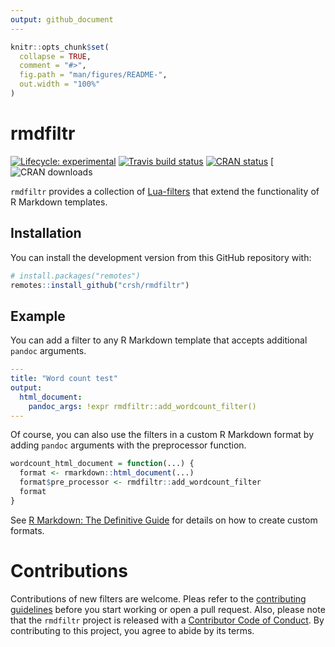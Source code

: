 ```yaml
---
output: github_document
---
```


<!-- README.md is generated from README.Rmd. Please edit that file -->

```r
knitr::opts_chunk$set(
  collapse = TRUE,
  comment = "#>",
  fig.path = "man/figures/README-",
  out.width = "100%"
)
```

# rmdfiltr

<!-- badges: start -->
  [![Lifecycle: experimental](https://img.shields.io/badge/lifecycle-experimental-orange.svg)](https://www.tidyverse.org/lifecycle/#experimental)
  [![Travis build status](https://travis-ci.org/crsh/rmdfiltr.svg?branch=master)](https://travis-ci.org/crsh/rmdfiltr)
  [![CRAN status](https://www.r-pkg.org/badges/version/rmdfiltr)](https://cran.r-project.org/package=rmdfiltr)
  [![CRAN downloads](https://cranlogs.r-pkg.org/badges/last-month/rmdfiltr)
 <!-- badges: end -->

`rmdfiltr` provides a collection of [Lua-filters](https://pandoc.org/lua-filters.html) that extend the functionality
  of R Markdown templates.

## Installation

<!--
You can install the released version of rmdfiltr from [CRAN](https://CRAN.R-project.org) with:

``` r
install.packages("rmdfiltr")
```
-->

You can install the development version from this GitHub repository with:

``` r
# install.packages("remotes")
remotes::install_github("crsh/rmdfiltr")
```


## Example

You can add a filter to any R Markdown template that accepts additional `pandoc` arguments.

``` yaml
---
title: "Word count test"
output:
  html_document:
    pandoc_args: !expr rmdfiltr::add_wordcount_filter()
---
```

Of course, you can also use the filters in a custom R Markdown format by adding `pandoc` arguments with the preprocessor function.

``` r
wordcount_html_document = function(...) {
  format <- rmarkdown::html_document(...)
  format$pre_processor <- rmdfiltr::add_wordcount_filter
  format
}
```

See [R Markdown: The Definitive Guide](https://bookdown.org/yihui/rmarkdown/new-formats.html) for details on how to create custom formats.


# Contributions

Contributions of new filters are welcome.
Pleas refer to the [contributing guidelines](https://github.com/crsh/rmdfiltr/blob/master/.github/CONTRIBUTING.md) before you start working or open a pull request.
Also, please note that the `rmdfiltr` project is released with a
[Contributor Code of Conduct](https://github.com/crsh/rmdfiltr/blob/master/.github/CODE_OF_CONDUCT.md).
By contributing to this project, you agree to abide by its terms.
